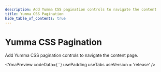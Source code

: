 ```yaml
---
description: Add Yumma CSS pagination controls to navigate the content page.
title: Yumma CSS Pagination
hide_table_of_contents: true
---
```



# Yumma CSS Pagination

Add Yumma CSS pagination controls to navigate the content page.

<YmaPreview
  codeData={``}
  usePadding
  useTabs
  useVersion = 'release'
/>